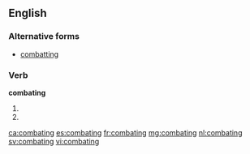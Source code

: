 ==English==

===Alternative forms===
* [[combatting]]

===Verb===
'''combating'''

# {{past of|combat}}
# {{alternative spelling of|combatting}}

[[ca:combating]]
[[es:combating]]
[[fr:combating]]
[[mg:combating]]
[[nl:combating]]
[[sv:combating]]
[[vi:combating]]
